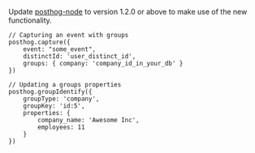 Update [posthog-node](/docs/integrate/server/node) to version 1.2.0 or above to make use of the new functionality.

```node
// Capturing an event with groups
posthog.capture({
    event: "some_event",
    distinctId: 'user_distinct_id',
    groups: { company: 'company_id_in_your_db' }
})

// Updating a groups properties
posthog.groupIdentify({
    groupType: 'company',
    groupKey: 'id:5',
    properties: {
        company_name: 'Awesome Inc',
        employees: 11
    }
})
```
